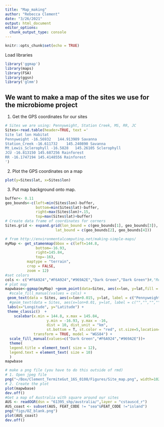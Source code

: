 ```yaml
---
title: "Map_making"
author: "Rebecca Clement"
date: "3/26/2021"
output: html_document
editor_options: 
  chunk_output_type: console
---
```


```r
knitr::opts_chunk$set(echo = TRUE)
```

Load libraries
```r
library('ggmap')
library(maps)
library(FSA)
library(ggsn)
library('glmm')
```

## We want to make a map of the sites we use for the microbiome project

1) Get the GPS coordinates for our sites
```r
# Sites we are using: Pennyweight, Station Creek, MS, RR, JC
Sites<-read.table(header=TRUE, text ='
Site lat lon Habitat
Pennyweight -16.56932	144.913989 Savanna
Station_Creek -16.611732	145.240890 Savanna
Mt_Lewis_Sclerophyll -16.5828	145.26105 Sclerophyll
JCU -16.813150 145.687256 Rainforest
RR -16.1747194 145.4148556 Rainforest
')

```

2) Plot the GPS coordinates on a map
```r
plot(y=Sites$lat, x=Sites$lon)
```


3) Put map background onto map.
```r
buffer<- 0.11
geo_bounds<-c(left=min(Sites$lon)-buffer,
              bottom=min(Sites$lat)-buffer,
              right=max(Sites$lon)+.15,
              top=max(Sites$lat)+buffer)
# Create data frame of coordinates for corners
Sites.grid <- expand.grid(lon_bound = c(geo_bounds[1], geo_bounds[3]), 
                       lat_bound = c(geo_bounds[2], geo_bounds[4]))

# from http://environmentalcomputing.net/making-simple-maps/
myMap <- get_stamenmap(bbox = c(left=144.8,
              bottom=-16.93,
              right=145.84,
              top=-16),
          maptype = "terrain", 
          crop = FALSE,
          zoom = 12)
#set colors
cols <- c("#F6A924","#F6A924","#969A2E","Dark Green","Dark Green")#,"Red","Red","Red")
# plot map
mapwbase<-ggmap(myMap) +geom_point(data=Sites, aes(x=lon, y=lat,fill = Habitat), shape = 23,size=5) + #c(7,7,7,7,7))+#,3.5,3.5,3.5))+ #,fill=cols
  #scale_fill_manual(values = cols) +
 geom_text(data = Sites, aes(x=lon+0.015, y=lat, label = c("Pennyweight (PW) \n","\nStation Creek (SC)","  Mt. Lewis Sclerophyll (MS)","  JCU","  Rainforest\nRescue (RR)")),size = 10,hjust = "left") + #fontface = "bold"
  #geom_text(data = Sites, aes(x=lon+0.01, y=lat, label = c("","","","","","W1","W2","W3\n")),color='red',size = 5,hjust = "left") +
 labs(x="Longitude", y="Latitude") +
 theme_classic()  +
    scalebar(x.min = 144.8, x.max = 145.84,
                   y.min = -16.93, y.max = -16,
                   dist = 10, dist_unit = "km",
                   st.bottom = T, st.color = "red", st.size=5,location="topleft",
             transform = TRUE, model = "WGS84") +
  scale_fill_manual(values=c("Dark Green","#F6A924","#969A2E"))+
  theme(
  legend.title = element_text( size = 12),
  legend.text = element_text( size = 10)
  )
mapwbase

# make a png file (you have to do this outside of rmd)
# 1. Open jpeg file
png("~/Box/Clement_TermiteGut_16S_0108/Figures/Site_map.png", width=1024, height=768)
# 2. Create the plot
plot(mapwbase)
dev.off()
#Get a map of Australia with square around our sites
AUS <- readOGR(dsn = "61395_shp/australia/",layer = "cstauscd_r")
AUS_coast <- subset(AUS, FEAT_CODE != "sea"&FEAT_CODE !="island")
png("figs/OZ_blank.png")
plot(AUS_coast)
dev.off()
```

